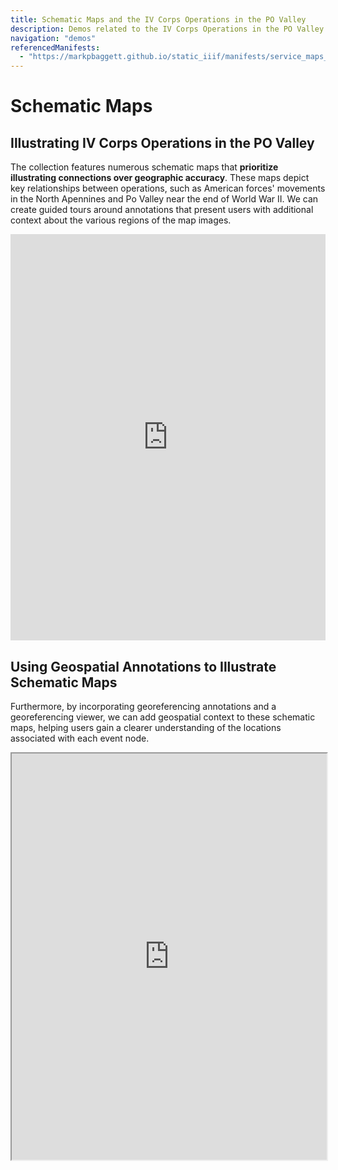 ```yaml
---
title: Schematic Maps and the IV Corps Operations in the PO Valley
description: Demos related to the IV Corps Operations in the PO Valley
navigation: "demos"
referencedManifests:
  - "https://markpbaggett.github.io/static_iiif/manifests/service_maps_demo/service_maps_0003.json"
---
```


# Schematic Maps

## Illustrating IV Corps Operations in the PO Valley

The collection features numerous schematic maps that **prioritize illustrating connections over geographic
accuracy**. These maps depict key relationships between operations, such as American forces' movements in the North
Apennines and Po Valley near the end of World War II. We can create guided tours around annotations that present users
with additional context about the various regions of the map images.

<iframe
    src="https://www.exhibit.so/exhibits/vrnVf1zh0DR9jiZlQ0hh?embedded=true"
    width="100%"
    height="650"
    allowfullscreen
    allow="autoplay"
    style={{ border: "solid" }}
    frameborder="0">
</iframe>

## Using Geospatial Annotations to Illustrate Schematic Maps

Furthermore, by incorporating georeferencing annotations and a georeferencing viewer, we can add geospatial context to
these schematic maps, helping users gain a clearer understanding of the locations associated with each event node.

<iframe
  src="https://nakamura196.github.io/iiif_geo/?u=https://markpbaggett.github.io/static_iiif/manifests/tests/with_the_iv_corps.json"
  width="100%"
  height="650px"
  style={{ border: "solid" }}
  allow="fullscreen"
  title="Georeferencing a Schematic Map of American Operations in Italy"
/>